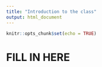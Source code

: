 ```yaml
---
title: "Introduction to the class"
output: html_document
---
```


```r
knitr::opts_chunk$set(echo = TRUE)
```

# FILL IN HERE